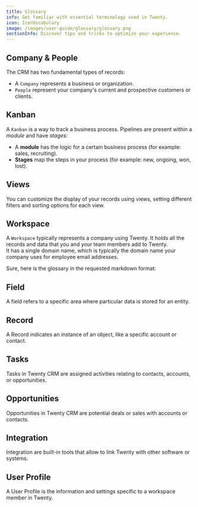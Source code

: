 ```yaml
---
title: Glossary
info: Get familiar with essential terminology used in Twenty.
icon: IconVocabulary
image: /images/user-guide/glossary/glossary.png
sectionInfo: Discover tips and tricks to optimize your experience.
---
```


## Company & People
The CRM has two fundamental types of records:
- A `Company` represents a business or organization.
- `People` represent your company's current and prospective customers or clients.

## Kanban
A `Kanban` is a way to track a business process. Pipelines are present within a *module* and have *stages*:
- A **module** has the logic for a certain business process (for example: sales, recruiting).
- **Stages** map the steps in your process (for example: new, ongoing, won, lost).

## Views 
You can customize the display of your records using views, setting different filters and sorting options for each view.

## Workspace
A `Workspace` typically represents a company using Twenty. It holds all the records and data that you and your team members add to Twenty.   
It has a single domain name, which is typically the domain name your company uses for employee email addresses.

Sure, here is the glossary in the requested markdown format:

## Field 
A field refers to a specific area where particular data is stored for an entity.

## Record 
A Record indicates an instance of an object, like a specific account or contact.

## Tasks 
Tasks in Twenty CRM are assigned activities relating to contacts, accounts, or opportunities.

## Opportunities 
Opportunities in Twenty CRM are potential deals or sales with accounts or contacts.

## Integration 
Integration are built-in tools that allow to link Twenty with other software or systems.

## User Profile
A User Profile is the information and settings specific to a workspace member in Twenty.

<ArticleEditContent></ArticleEditContent>